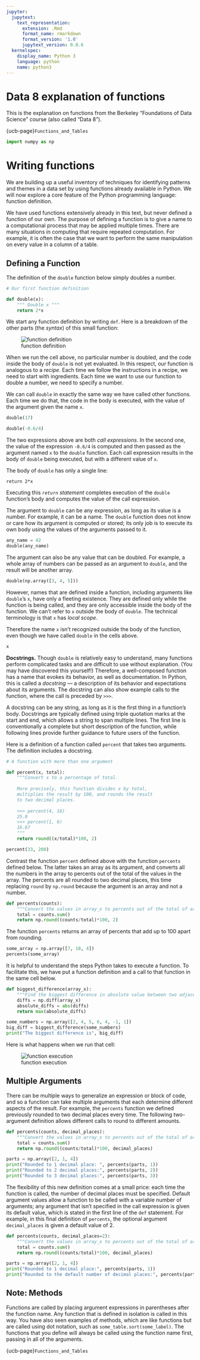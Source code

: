 ```yaml
---
jupyter:
  jupytext:
    text_representation:
      extension: .Rmd
      format_name: rmarkdown
      format_version: '1.0'
      jupytext_version: 0.8.6
  kernelspec:
    display_name: Python 3
    language: python
    name: python3
---
```


# Data 8 explanation of functions

This is the explanation on functions from the Berkeley "Foundations of Data
Science" course (also called "Data 8").

{ucb-page}`Functions_and_Tables`

```python
import numpy as np
```

# Writing functions

We are building up a useful inventory of techniques for identifying patterns
and themes in a data set by using functions already available in Python. We
will now explore a core feature of the Python programming language: function
definition.

We have used functions extensively already in this text, but never defined
a function of our own. The purpose of defining a function is to give a name to
a computational process that may be applied multiple times. There are many
situations in computing that require repeated computation. For example, it is
often the case that we want to perform the same manipulation on every value in
a column of a table.


## Defining a Function

The definition of the `double` function below simply doubles a number.

```python
# Our first function definition

def double(x):
    """ Double x """
    return 2*x
```

We start any function definition by writing `def`.  Here is a breakdown of the
other parts (the *syntax*) of this small function:

![function definition](../images/function_definition.jpg)

When we run the cell above, no particular number is doubled, and the code
inside the body of `double` is not yet evaluated.  In this respect, our
function is analogous to a *recipe*.  Each time we follow the instructions in
a recipe, we need to start with ingredients.  Each time we want to use our
function to double a number, we need to specify a number.

We can call `double` in exactly the same way we have called other functions.
Each time we do that, the code in the body is executed, with the value of the
argument given the name `x`.

```python
double(17)
```

```python
double(-0.6/4)
```

The two expressions above are both *call expressions*. In the second one, the
value of the expression `-0.6/4` is computed and then passed as the argument
named `x` to the `double` function. Each call expression results in the body of
`double` being executed, but with a different value of `x`.

The body of `double` has only a single line:

`return 2*x`

Executing this *`return` statement* completes execution of the `double`
function's body and computes the value of the call expression.

The argument to `double` can be any expression, as long as its value is
a number.  For example, it can be a name.  The `double` function does not know
or care how its argument is computed or stored; its only job is to execute its
own body using the values of the arguments passed to it.

```python
any_name = 42
double(any_name)
```

The argument can also be any value that can be doubled. For example, a whole
array of numbers can be passed as an argument to `double`, and the result will
be another array.

```python
double(np.array([3, 4, 5]))
```

However, names that are defined inside a function, including arguments like
`double`'s `x`, have only a fleeting existence.  They are defined only while
the function is being called, and they are only accessible inside the body of
the function. We can't refer to `x` outside the body of `double`. The technical
terminology is that `x` has *local scope*.

Therefore the name `x` isn't recognized outside the body of the function, even
though we have called `double` in the cells above.

```python
x
```

**Docstrings.** Though `double` is relatively easy to understand, many
functions perform complicated tasks and are difficult to use without
explanation. (You may have discovered this yourself!) Therefore,
a well-composed function has a name that evokes its behavior, as well as
documentation.  In Python, this is called a *docstring* — a description of its
behavior and expectations about its arguments. The docstring can also show
example calls to the function, where the call is preceded by `>>>`.

A docstring can be any string, as long as it is the first thing in a function's
body. Docstrings are typically defined using triple quotation marks at the
start and end, which allows a string to span multiple lines. The first line is
conventionally a complete but short description of the function, while
following lines provide further guidance to future users of the function.

Here is a definition of a function called `percent` that takes two arguments.
The definition includes a docstring.

```python
# A function with more than one argument

def percent(x, total):
    """Convert x to a percentage of total.
    
    More precisely, this function divides x by total,
    multiplies the result by 100, and rounds the result
    to two decimal places.
    
    >>> percent(4, 16)
    25.0
    >>> percent(1, 6)
    16.67
    """
    return round((x/total)*100, 2)
```

```python
percent(33, 200)
```

Contrast the function `percent` defined above with the function `percents`
defined below. The latter takes an array as its argument, and converts all the
numbers in the array to percents out of the total of the values in the array.
The percents are all rounded to two decimal places, this time replacing `round`
by `np.round` because the argument is an array and not a number.

```python
def percents(counts):
    """Convert the values in array_x to percents out of the total of array_x."""
    total = counts.sum()
    return np.round((counts/total)*100, 2)
```

The function `percents` returns an array of percents that add up to 100 apart
from rounding.

```python
some_array = np.array([7, 10, 4])
percents(some_array)
```

It is helpful to understand the steps Python takes to execute a function.  To
facilitate this, we have put a function definition and a call to that function
in the same cell below.

```python
def biggest_difference(array_x):
    """Find the biggest difference in absolute value between two adjacent elements of array_x."""
    diffs = np.diff(array_x)
    absolute_diffs = abs(diffs)
    return max(absolute_diffs)

some_numbers = np.array([2, 4, 5, 6, 4, -1, 1])
big_diff = biggest_difference(some_numbers)
print("The biggest difference is", big_diff)
```

Here is what happens when we run that cell:

![function execution](../images/function_execution.jpg)

## Multiple Arguments

There can be multiple ways to generalize an expression or block of code, and so
a function can take multiple arguments that each determine different aspects of
the result. For example, the `percents` function we defined previously rounded
to two decimal places every time. The following two-argument definition allows
different calls to round to different amounts.

```python
def percents(counts, decimal_places):
    """Convert the values in array_x to percents out of the total of array_x."""
    total = counts.sum()
    return np.round((counts/total)*100, decimal_places)

parts = np.array([2, 1, 4])
print("Rounded to 1 decimal place: ", percents(parts, 1))
print("Rounded to 2 decimal places:", percents(parts, 2))
print("Rounded to 3 decimal places:", percents(parts, 3))
```

The flexibility of this new definition comes at a small price: each time the
function is called, the number of decimal places must be specified. Default
argument values allow a function to be called with a variable number of
arguments; any argument that isn't specified in the call expression is given
its default value, which is stated in the first line of the `def` statement.
For example, in this final definition of `percents`, the optional argument
`decimal_places` is given a default value of 2.

```python
def percents(counts, decimal_places=2):
    """Convert the values in array_x to percents out of the total of array_x."""
    total = counts.sum()
    return np.round((counts/total)*100, decimal_places)

parts = np.array([2, 1, 4])
print("Rounded to 1 decimal place:", percents(parts, 1))
print("Rounded to the default number of decimal places:", percents(parts))
```

## Note: Methods

Functions are called by placing argument expressions in parentheses after the
function name. Any function that is defined in isolation is called in this way.
You have also seen examples of methods, which are like functions but are called
using dot notation, such as `some_table.sort(some_label)`. The functions that
you define will always be called using the function name first, passing in all
of the arguments.

{ucb-page}`Functions_and_Tables`
